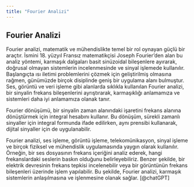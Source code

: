 ```yaml
---
title: "Fourier Analizi"
---
```


## Fourier Analizi

Fourier analizi, matematik ve mühendislikte temel bir rol oynayan güçlü bir araçtır. İsmini 18. yüzyıl Fransız matematikçisi Joseph Fourier'den alan bu analiz yöntemi, karmaşık dalgaları basit sinüzoidal bileşenlere ayırarak, doğrusal olmayan sistemlerin incelenmesinde ve sinyal işlemede kullanılır. Başlangıçta ısı iletimi problemlerini çözmek için geliştirilmiş olmasına rağmen, günümüzde birçok disiplinde geniş bir uygulama alanı bulmuştur. Ses, görüntü ve veri işleme gibi alanlarda sıklıkla kullanılan Fourier analizi, bir sinyalin frekans bileşenlerini ayrıştırarak, karmaşıklığı anlamamıza ve sistemleri daha iyi anlamamıza olanak tanır.

Fourier dönüşümü, bir sinyalin zaman alanındaki işaretini frekans alanına dönüştürmek için integral hesabını kullanır. Bu dönüşüm, sürekli zamanlı sinyaller için integral formunda ifade edilirken, aynı prensibi kullanarak, dijital sinyaller için de uygulanabilir.

Fourier analizi, ses işleme, görüntü işleme, telekomünikasyon, sinyal işleme ve birçok fiziksel ve mühendislik uygulamasında yaygın olarak kullanılır. Örneğin, bir ses dosyasının frekans içeriğini analiz ederek, hangi frekanslardaki seslerin baskın olduğunu belirleyebiliriz. Benzer şekilde, bir elektrik devresinin frekans tepkisi incelenebilir veya bir görüntünün frekans bileşenleri üzerinde işlem yapılabilir. Bu şekilde, Fourier analizi, karmaşık sistemlerin anlaşılmasına ve işlenmesine olanak sağlar. [@chatGPT]
